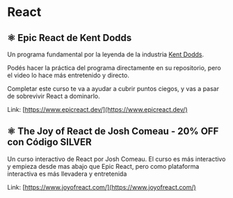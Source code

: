 

# **React**

## **⚛ Epic React de Kent Dodds**

Un programa fundamental por la leyenda de la industria [Kent Dodds](https://x.com/kentcdodds).

Podés hacer la práctica del programa directamente en su repositorio, pero el video lo hace más entretenido y directo.

Completar este curso te va a ayudar a cubrir puntos ciegos, y vas a pasar de sobrevivir React a dominarlo.

Link: [https://www.epicreact.dev/](https://www.epicreact.dev/) 

## **⚛ The Joy of React de Josh Comeau - 20% OFF con Código SILVER**

Un curso interactivo de React por Josh Comeau. El curso es más interactivo y empieza desde mas abajo que Epic React, pero como plataforma interactiva es más llevadera y entretenida

Link: [https://www.joyofreact.com/](https://www.joyofreact.com/)
